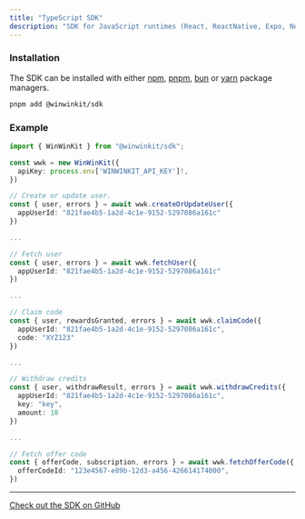 ```yaml
---
title: "TypeScript SDK"
description: "SDK for JavaScript runtimes (React, ReactNative, Expo, Node.js, etc.)."
---
```


### Installation

The SDK can be installed with either [npm](https://www.npmjs.com/), [pnpm](https://pnpm.io/), [bun](https://bun.sh/) or [yarn](https://classic.yarnpkg.com/en/) package managers.

```bash
pnpm add @winwinkit/sdk
```

### Example

```typescript
import { WinWinKit } from "@winwinkit/sdk";

const wwk = new WinWinKit({
  apiKey: process.env['WINWINKIT_API_KEY']!,
})

// Create or update user.
const { user, errors } = await wwk.createOrUpdateUser({
  appUserId: "821fae4b5-1a2d-4c1e-9152-5297086a161c"
})

...

// Fetch user
const { user, errors } = await wwk.fetchUser({
  appUserId: "821fae4b5-1a2d-4c1e-9152-5297086a161c"
})

...

// Claim code
const { user, rewardsGranted, errors } = await wwk.claimCode({
  appUserId: "821fae4b5-1a2d-4c1e-9152-5297086a161c",
  code: "XYZ123"
})

...

// Withdraw credits
const { user, withdrawResult, errors } = await wwk.withdrawCredits({
  appUserId: "821fae4b5-1a2d-4c1e-9152-5297086a161c",
  key: "key",
  amount: 10
})

...

// Fetch offer code
const { offerCode, subscription, errors } = await wwk.fetchOfferCode({
  offerCodeId: "123e4567-e89b-12d3-a456-426614174000",
})
```

---

[Check out the SDK on GitHub](https://github.com/winwinkit/winwinkit-js)
